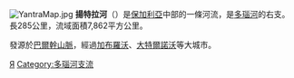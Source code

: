 [[File:YantraMap.jpg|thumb]]
'''揚特拉河'''（{{lang-bg|Янтра}}）是[[保加利亞|保加利亞]]中部的一條河流，是[[多瑙河|多瑙河]]的右支。長285公里，流域面積7,862平方公里。

發源於[[巴爾幹山脈|巴爾幹山脈]]，經過[[加布羅沃|加布羅沃]]、[[大特爾諾沃|大特爾諾沃]]等大城市。
{{Danube}}

[[Category:保加利亞河流|Я]]
[[Category:多瑙河支流|Category:多瑙河支流]]